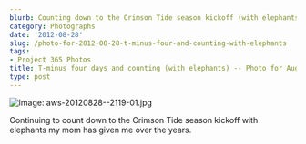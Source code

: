 ```yaml
---
blurb: Counting down to the Crimson Tide season kickoff (with elephants)
category: Photographs
date: '2012-08-28'
slug: /photo-for-2012-08-28-t-minus-four-and-counting-with-elephants
tags:
- Project 365 Photos
title: T-minus four days and counting (with elephants) -- Photo for August 28, 2012
type: post
---
```



![Image: aws-20120828--2119-01.jpg](/aws-20120828--2119-01.jpg)

Continuing to count down to the Crimson Tide season kickoff with elephants my mom has given me over the years.